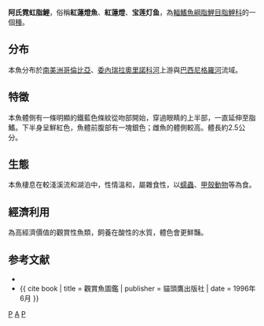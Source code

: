 {{Speciesbox 
| taxon = Paracheirodon axelrodi
| image = Paracheirodon cardinalis.JPG
| status = NE
| status_system = IUCN3.1
| authority = [[Schultz|Schultz]], 1956
| synonyms = *''Cheirodon axelrodi''<br /><small>Schultz, 1956</small>
*''Hyphessobrycon cardinalis''<br /><small>Myers & Weitzman, 1956</small>
}}
'''阿氏霓虹脂鯉'''，俗稱'''紅蓮燈魚'''、'''紅蓮燈'''、'''宝莲灯鱼'''，為[[輻鰭魚綱|輻鰭魚綱]][[脂鯉目|脂鯉目]][[脂鯉科|脂鯉科]]的一個[[種|種]]。

==分布==
本魚分布於[[南美洲|南美洲]][[哥倫比亞|哥倫比亞]]、[[委內瑞拉|委內瑞拉]][[奧里諾科河|奧里諾科河]]上游與[[巴西|巴西]][[尼格羅河|尼格羅河]]流域。

==特徵==
本魚體側有一條明顯的鐵藍色條紋從吻部開始，穿過眼睛的上半部，一直延伸至脂鰭。下半身呈鮮紅色，魚體前腹部有一塊銀色；雌魚的體側較高。體長約2.5公分。

==生態==
本魚棲息在較淺溪流和湖泊中，性情溫和，屬雜食性，以[[蠕蟲|蠕蟲]]、[[甲殼動物|甲殼動物]]等為食。

==經濟利用==
為高經濟價值的觀賞性魚類，飼養在酸性的水質，體色會更鮮豔。

==参考文献==
{{refbegin}}
*{{FishBase_species|genus=Paracheirodon|species=axelrodi|year=2011|month=12}}
*{{ cite book | title = 觀賞魚圖鑑 | publisher = 貓頭鷹出版社 | date = 1996年6月 }}
{{refend}}
{{Taxonbar|from=Q590731}}

[[Category:觀賞魚|P]]
[[Category:霓虹脂鯉屬|A]]
[[Category:1956年描述的鱼类|P]]
